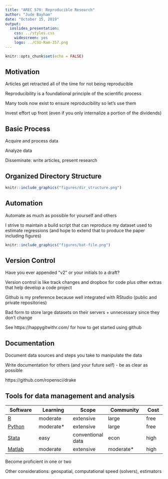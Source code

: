 ```yaml
---
title: "AREC 570: Reproducible Research"
author: "Jude Bayham"
date: "October 15, 2019"
output:
  ioslides_presentation:
    css: ../styles.css
    widescreen: yes
    logo: ../CSU-Ram-357.png
---
```


```r
knitr::opts_chunk$set(echo = FALSE)
```

## Motivation

Articles get retracted all of the time for not being reproducible

Reproducibility is a foundational principle of the scientific process

Many tools now exist to ensure reproducibility so let's use them

Invest effort up front (even if you only internalize a portion of the dividends)


## Basic Process

Acquire and process data

Analyze data

Disseminate: write articles, present research

## Organized Directory Structure

```r
knitr::include_graphics("figures/dir_structure.png")
```

## Automation
Automate as much as possible for yourself and others

I strive to maintain a build script that can reproduce my dataset used to estimate regressions (and hope to extend that to produce the paper including figures)

```r
knitr::include_graphics("figures/bat-file.png")
```


## Version Control

Have you ever appended "v2" or your initials to a draft?

Version control is like track changes and dropbox for code plus other extras that help develop a code project

Github is my preference because well integrated with RStudio (public and private repositories)

Bad form to store large datasets on their servers + unnecessary since they don't change 

See https://happygitwithr.com/ for how to get started using github

## Documentation

Document data sources and steps you take to manipulate the data

Write documentation for others (and your future self) - be as clear as possible

https://github.com/ropensci/drake

## Tools for data management and analysis
| Software | Learning  | Scope | Community  | Cost |
|----------|-----------|-------|------------|------|
| [R](https://en.wikipedia.org/wiki/R_(programming_language))        | moderate  | extensive | large | free |
| [Python](https://en.wikipedia.org/wiki/Python_(programming_language))   | moderate* | extensive | large | free |
| [Stata](https://en.wikipedia.org/wiki/Stata)    | easy      | conventional data | econ | high |
| [Matlab](https://en.wikipedia.org/wiki/MATLAB)   | moderate  | extensive | moderate* | high |


Become proficient in one or two

Other considerations: geospatial, computational speed (solvers), estimators


